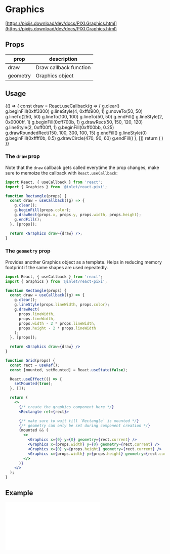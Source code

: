 
<Meta title="Components/Graphics" component={Graphics} />

# Graphics

[https://pixijs.download/dev/docs/PIXI.Graphics.html](https://pixijs.download/dev/docs/PIXI.Graphics.html)

## Props

| prop 	   | description            	|
|--------- |------------------------	|
| draw 	   | Draw callback function 	|
| geometry | Graphics object          |


## Usage

<Canvas>
  <Story name="default">
    {() => {
      const draw = React.useCallback(g => {
        g.clear()
        g.beginFill(0xff3300)
        g.lineStyle(4, 0xffd900, 1)
        g.moveTo(50, 50)
        g.lineTo(250, 50)
        g.lineTo(100, 100)
        g.lineTo(50, 50)
        g.endFill()
        g.lineStyle(2, 0x0000ff, 1)
        g.beginFill(0xff700b, 1)
        g.drawRect(50, 150, 120, 120)
        g.lineStyle(2, 0xff00ff, 1)
        g.beginFill(0xff00bb, 0.25)
        g.drawRoundedRect(150, 100, 300, 100, 15)
        g.endFill()
        g.lineStyle(0)
        g.beginFill(0xffff0b, 0.5)
        g.drawCircle(470, 90, 60)
        g.endFill()
      }, [])
      return (
        <Stage width={600} height={300} options={{ backgroundColor: 0xffffff }}>
          <Graphics draw={draw} />
        </Stage>
      )
    }}
  </Story>
</Canvas>

### The `draw` prop
Note that the `draw` callback gets called everytime the prop changes, make sure to memoize the callback
with `React.useCallback`:

```jsx
import React, { useCallback } from 'react';
import { Graphics } from '@inlet/react-pixi';

function Rectangle(props) {
  const draw = useCallback((g) => {
    g.clear();
    g.beginFill(props.color);
    g.drawRect(props.x, props.y, props.width, props.height);
    g.endFill();
  }, [props]);

  return <Graphics draw={draw} />;
}
```

### The `geometry` prop
Provides another Graphics object as a template. Helps in reducing memory footprint if the same shapes are used repeatedly.

```jsx
import React, { useCallback } from 'react';
import { Graphics } from '@inlet/react-pixi';

function Rectangle(props) {
  const draw = useCallback((g) => {
    g.clear();
    g.lineStyle(props.lineWidth, props.color);
    g.drawRect(
      props.lineWidth,
      props.lineWidth,
      props.width - 2 * props.lineWidth,
      props.height - 2 * props.lineWidth
    );
  }, [props]);

  return <Graphics draw={draw} />
}

function Grid(props) {
  const rect = useRef();
  const [mounted, setMounted] = React.useState(false);

  React.useEffect(() => {
    setMounted(true);
  }, []);

  return (
    <>
      {/* create the graphics component here */}
      <Rectangle ref={rect}>

      {/* make sure to wait till `Rectangle` is mounted */}
      {/* geometry can only be set during component creation */}
      {mounted && (
        <>
          <Graphics x={0} y={0} geometry={rect.current} />
          <Graphics x={props.width} y={0} geometry={rect.current} />
          <Graphics x={0} y={props.height} geometry={rect.current} />
          <Graphics x={props.width} y={props.height} geometry={rect.current} />
        </>
      )}
    </>
  );
}
```

## Example

<iframe
  height={500}
  scrolling="no"
  title="Graphics"
  src="//codepen.io/inlet/embed/d3b1be3b908b1d890442ee0c8baceaaf/?height=300&theme-id=33987&default-tab=result&embed-version=2"
  frameBorder="no"
  allowFullScreen={true}
  style={{ width: '100%' }}
/>


